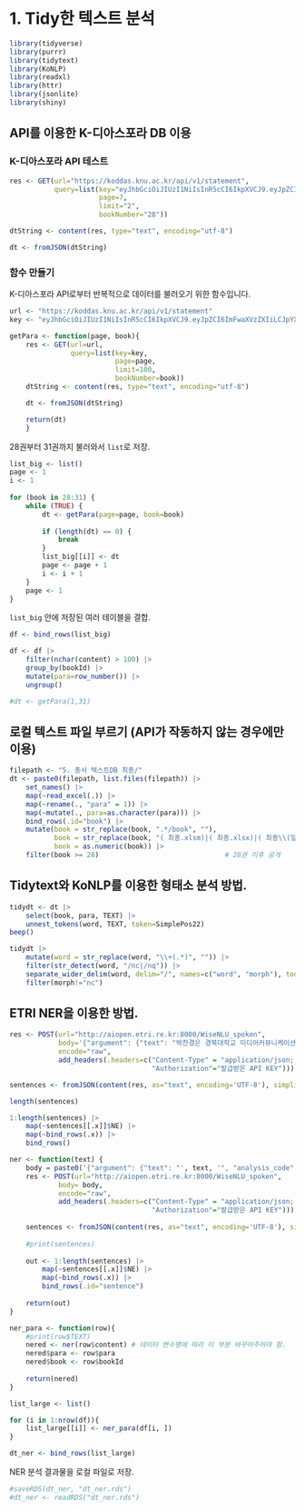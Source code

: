 # 1. Tidy한 텍스트 분석

```{r warning=FALSE, message=FALSE}
library(tidyverse)
library(purrr)
library(tidytext)
library(KoNLP)
library(readxl)
library(httr)
library(jsonlite)
library(shiny)
```

## API를 이용한 K-디아스포라 DB 이용

### K-디아스포라 API 테스트

```{r eval=FALSE}
res <- GET(url="https://koddas.knu.ac.kr/api/v1/statement",
           query=list(key="eyJhbGciOiJIUzI1NiIsInR5cCI6IkpXVCJ9.eyJpZCI6ImFwaXVzZXIiLCJpYXQiOjE3MzUyOTc0MDIsImV4cCI6MTc2NjgzMzQwMn0.q9upgIiYB6haOzc-aUUlwXk5qKvydFZtmDVzXarI1VI",
                      page=7,
                      limit="2",
                      bookNumber="28"))

dtString <- content(res, type="text", encoding="utf-8")

dt <- fromJSON(dtString)
```

### 함수 만들기
K-디아스포라 API로부터 반복적으로 데이터를 불러오기 위한 함수입니다.
```{r eval=FALSE}
url <- "https://koddas.knu.ac.kr/api/v1/statement"
key <- "eyJhbGciOiJIUzI1NiIsInR5cCI6IkpXVCJ9.eyJpZCI6ImFwaXVzZXIiLCJpYXQiOjE3MzUyOTc0MDIsImV4cCI6MTc2NjgzMzQwMn0.q9upgIiYB6haOzc-aUUlwXk5qKvydFZtmDVzXarI1VI"

getPara <- function(page, book){
    res <- GET(url=url,
               query=list(key=key,
                          page=page,
                          limit=100,
                          bookNumber=book))
    dtString <- content(res, type="text", encoding="utf-8")

    dt <- fromJSON(dtString)    

    return(dt)
    }
```

28권부터 31권까지 불러와서 `list`로 저장.
```{r eval=FALSE}
list_big <- list()
page <- 1
i <- 1
    
for (book in 28:31) {     
    while (TRUE) {
        dt <- getPara(page=page, book=book)
        
        if (length(dt) == 0) {
            break
        }
        list_big[[i]] <- dt
        page <- page + 1
        i <- i + 1
    }
    page <- 1
}
```

`list_big` 안에 저장된 여러 테이블을 결합.
```{r eval=FALSE}
df <- bind_rows(list_big)
```

```{r eval=FALSE}
df <- df |>
    filter(nchar(content) > 100) |>
    group_by(bookId) |>
    mutate(para=row_number()) |>
    ungroup()
```

```{r}
#dt <- getPara(1,31)
```


## 로컬 텍스트 파일 부르기 (API가 작동하지 않는 경우에만 이용)

```{r eval=FALSE}
filepath <- "5. 총서 텍스트DB 최종/"
dt <- paste0(filepath, list.files(filepath)) |>
    set_names() |>
    map(~read_excel(.)) |>
    map(~rename(., "para" = 1)) |>
    map(~mutate(., para=as.character(para))) |>
    bind_rows(.id="book") |>
    mutate(book = str_replace(book, ".*/book", ""),
           book = str_replace(book, "( 최종.xlsm)|( 최종.xlsx)|( 최종\\(일부 수정\\).xlsm)", ""),
           book = as.numeric(book)) |> 
    filter(book >= 28)                               # 28권 이후 공개
```

## Tidytext와 KoNLP를 이용한 형태소 분석 방법.

```{r eval=FALSE}
tidydt <- dt |>
    select(book, para, TEXT) |>
    unnest_tokens(word, TEXT, token=SimplePos22)
beep()
```

```{r eval=FALSE}
tidydt |>
    mutate(word = str_replace(word, "\\+(.*)", "")) |>
    filter(str_detect(word, "/nc|/nq")) |>
    separate_wider_delim(word, delim="/", names=c("word", "morph"), too_many="drop") |>
    filter(morph!="nc")
```


## ETRI NER을 이용한 방법.

```{r}
res <- POST(url="http://aiopen.etri.re.kr:8000/WiseNLU_spoken",
            body='{"argument": {"text": "박찬경은 경북대학교 미디어커뮤니케이션학과 조교수 입니다.", "analysis_code": "ner"}}',
            encode="raw",
            add_headers(.headers=c("Content-Type" = "application/json; charset=UTF-8",
                                   "Authorization"="발급받은 API KEY"))) 
```

```{r}
sentences <- fromJSON(content(res, as="text", encoding='UTF-8'), simplifyVector=FALSE)$return_object$sentence
```

```{r}
length(sentences)
```
```{r}
1:length(sentences) |>
    map(~sentences[[.x]]$NE) |>
    map(~bind_rows(.x)) |>
    bind_rows()
```

```{r eval=FALSE}
ner <- function(text) {
    body = paste0('{"argument": {"text": "', text, '", "analysis_code": "ner"}}')
    res <- POST(url="http://aiopen.etri.re.kr:8000/WiseNLU_spoken",
            body= body,
            encode="raw",
            add_headers(.headers=c("Content-Type" = "application/json; charset=UTF-8",
                                   "Authorization"="발급받은 API KEY"))) 
    
    sentences <- fromJSON(content(res, as="text", encoding='UTF-8'), simplifyVector=FALSE)$return_object$sentence
    
    #print(sentences)
    
    out <- 1:length(sentences) |>
        map(~sentences[[.x]]$NE) |>
        map(~bind_rows(.x)) |>
        bind_rows(.id="sentence")
    
    return(out)
}

ner_para <- function(row){
    #print(row$TEXT)
    nered <- ner(row$content) # 데이터 변수명에 따라 이 부분 바꾸어주어야 함.
    nered$para <- row$para
    nered$book <- row$bookId
    
    return(nered)
}
```

```{r eval=FALSE}
list_large <- list()

for (i in 1:nrow(df)){
    list_large[[i]] <- ner_para(df[i, ])
}
```

```{r eval=FALSE}
dt_ner <- bind_rows(list_large)
```

NER 분석 결과물을 로컬 파일로 저장.
```{r eval=FALSE}
#saveRDS(dt_ner, "dt_ner.rds")
#dt_ner <- readRDS("dt_ner.rds")
```
